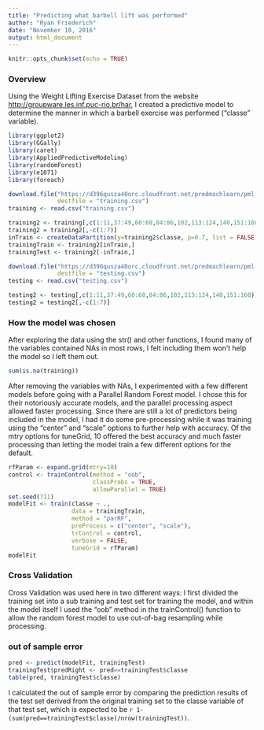 ```yaml
---
title: "Predicting what barbell lift was performed"
author: "Ryan Friederich"
date: "November 10, 2016"
output: html_document
---
```


```r
knitr::opts_chunk$set(echo = TRUE)
```

### Overview
Using the Weight Lifting Exercise Dataset from the website [http://groupware.les.inf.puc-rio.br/har](http://groupware.les.inf.puc-rio.br/har), I created a predictive model to determine the manner in which a barbell exercise was performed ("classe" variable).
```r
library(ggplot2)
library(GGally)
library(caret)
library(AppliedPredictiveModeling)
library(randomForest)
library(e1071)
library(foreach)

download.file("https://d396qusza40orc.cloudfront.net/predmachlearn/pml-training.csv",
              destfile = "training.csv")
training <- read.csv("training.csv")

training2 <- training[,c(1:11,37:49,60:68,84:86,102,113:124,140,151:160)]
training2 = training2[,-c(1:7)]
inTrain <- createDataPartition(y=training2$classe, p=0.7, list = FALSE)
trainingTrain <- training2[inTrain,]
trainingTest <- training2[-inTrain,]

download.file("https://d396qusza40orc.cloudfront.net/predmachlearn/pml-testing.csv",
              destfile = "testing.csv")
testing <- read.csv("testing.csv")

testing2 <- testing[,c(1:11,37:49,60:68,84:86,102,113:124,140,151:160)]
testing2 = testing2[,-c(1:7)]
```
### How the model was chosen
After exploring the data using the str() and other functions, I found many of the variables contained NAs in most rows, I felt including them won't help the model so I left them out.
```r
sum(is.na(training))
```
After removing the variables with NAs, I experimented with a few different models before going with a Parallel Random Forest model. I chose this for their notoriously accurate models, and the parallel processing aspect allowed faster processing. Since there are still a lot of predictors being included in the model, I had it do some pre-processing while it was training using the "center" and "scale" options to further help with accuracy. Of the mtry options for tuneGrid, 10 offered the best accuracy and much faster processing than letting the model train a few different options for the default.
```r
rfParam <- expand.grid(mtry=10)
control <- trainControl(method = "oob",
                        classProbs = TRUE,
                        allowParallel = TRUE)
set.seed(711)
modelFit <- train(classe ~ .,
                  data = trainingTrain,
                  method = "parRF",
                  preProcess = c("center", "scale"),
                  trControl = control,
                  verbose = FALSE,
                  tuneGrid = rfParam)
modelFit
```

### Cross Validation
Cross Validation was used here in two different ways: I first divided the training set into a sub training and test set for training the model, and within the model itself I used the "oob" method in the trainControl() function to allow the random forest model to use out-of-bag resampling while processing.

### out of sample error
```r
pred <- predict(modelFit, trainingTest)
trainingTest$predRight <- pred==trainingTest$classe
table(pred, trainingTest$classe)
```
I calculated the out of sample error by comparing the prediction results of the test set derived from the original training set to the classe variable of that test set, which is expected to be `r 1-(sum(pred==trainingTest$classe)/nrow(trainingTest))`.
